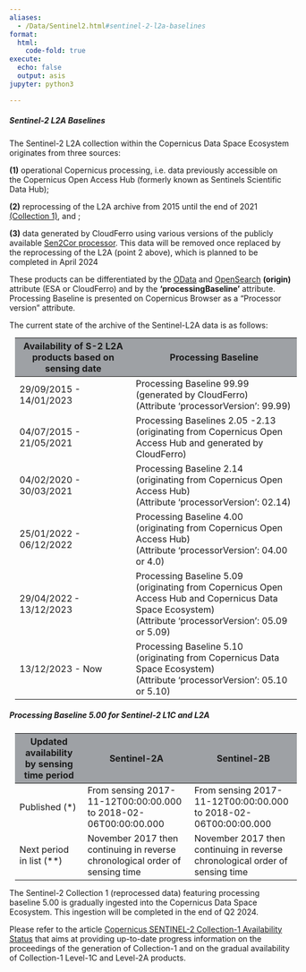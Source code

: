 ```yaml
---
aliases: 
  - /Data/Sentinel2.html#sentinel-2-l2a-baselines
format:
  html:
    code-fold: true
execute:
  echo: false
  output: asis
jupyter: python3

---
```


##### Sentinel-2 L2A Baselines

The Sentinel-2 L2A collection within the Copernicus Data Space Ecosystem originates from three sources: 

**(1)** operational Copernicus processing, i.e. data previously accessible on the Copernicus Open Access Hub (formerly known as Sentinels Scientific Data Hub);
 
**(2)** reprocessing of the L2A archive from 2015 until the end of 2021 [(Collection 1)](https://sentinel.esa.int/web/sentinel/sentinel-data-access/sentinel-products/sentinel-2-data-products/collection-1-level-2a){target="_blank"}, and ;

**(3)** data generated by CloudFerro using various versions of the publicly available [Sen2Cor processor](https://step.esa.int/main/snap-supported-plugins/sen2cor/){target="_blank"}. This data will be removed once replaced by the reprocessing of the L2A (point 2 above), which is planned to be completed in April 2024

These products can be differentiated by the [OData](https://documentation.dataspace.copernicus.eu/APIs/OData.html#query-by-attributes){target="_blank"} and [OpenSearch](https://catalogue.dataspace.copernicus.eu/resto/api/collections/Sentinel2/describe.xml){target="_blank"} **(origin)** attribute (ESA or CloudFerro) and by the **'processingBaseline'** attribute. Processing Baseline is presented on Copernicus Browser as a "Processor version" attribute.

The current state of the archive of the Sentinel-L2A data is as follows:

<table class="table-roadmap" style="margin: 10px;">
  <thead>
    <tr>
      <th style="background-color: #9ea1a5">Availability of S-2 L2A products based on sensing date</th>
      <th style="background-color: #9ea1a5">Processing Baseline</th>
    </tr>
  </thead>
  <tbody>
    <tr>
      <td>29/09/2015 - 14/01/2023</td>
      <td>Processing Baseline 99.99 <br>(generated by CloudFerro) <br>(Attribute ‘processorVersion’: 99.99)</td>
    </tr>
    <tr>
      <td>04/07/2015 - 21/05/2021</td>
      <td>Processing Baselines 2.05 -2.13 <br>(originating from Copernicus Open Access Hub and generated by CloudFerro)</td>
    </tr>
    <tr>
      <td>04/02/2020 - 30/03/2021</td>
      <td>Processing Baseline 2.14 <br>(originating from Copernicus Open Access Hub) <br>(Attribute ‘processorVersion’: 02.14)</td>
    </tr>
    <tr>
      <td>25/01/2022 - 06/12/2022</td>
      <td>Processing Baseline 4.00 <br>(originating from Copernicus Open Access Hub) <br>(Attribute ‘processorVersion’: 04.00 or 4.0)</td>
    </tr>
    <tr>
      <td>29/04/2022 - 13/12/2023</td>
      <td>Processing Baseline 5.09 <br>(originating from Copernicus Open Access Hub and Copernicus Data Space Ecosystem) <br>(Attribute ‘processorVersion’: 05.09 or 5.09)</td>
    </tr>
    <tr>
      <td>13/12/2023 - Now</td>
      <td>Processing Baseline 5.10 <br>(originating from Copernicus Data Space Ecosystem) <br>(Attribute ‘processorVersion’: 05.10 or 5.10)</td>
    </tr>
  </tbody>
</table>

##### Processing Baseline 5.00 for Sentinel-2 L1C and L2A

<table class="table-roadmap" style="margin: 10px;">
  <thead>
    <tr>
      <th style="background-color: #9ea1a5">Updated availability by sensing time period</th>
      <th style="background-color: #9ea1a5">Sentinel-2A</th>
      <th style="background-color: #9ea1a5">Sentinel-2B</th>
    </tr>
  </thead>
  <tbody>
    <tr>
      <td>Published (*)</td>
      <td>From sensing 2017-11-12T00:00:00.000 to 2018-02-06T00:00:00.000</td>
      <td>From sensing 2017-11-12T00:00:00.000 to 2018-02-06T00:00:00.000</td>
    </tr>
    <tr>
      <td>Next period in list (**)</td>
      <td>November 2017 then continuing in reverse chronological order of sensing time</td>
      <td>November 2017 then continuing in reverse chronological order of sensing time</td>
    </tr>
  </tbody>
</table>

The Sentinel-2 Collection 1 (reprocessed data) featuring processing baseline 5.00 is gradually ingested into the Copernicus Data Space Ecosystem. This ingestion will be completed in the end of Q2 2024.<br>


Please refer to the article [Copernicus SENTINEL-2 Collection-1 Availability Status](https://sentinels.copernicus.eu/web/sentinel/technical-guides/sentinel-2-msi/copernicus-sentinel-2-collection-1-availability-status)
that aims at providing up-to-date progress information on the proceedings of the generation of Collection-1 and on the gradual availability of Collection-1 Level-1C and Level-2A products.

